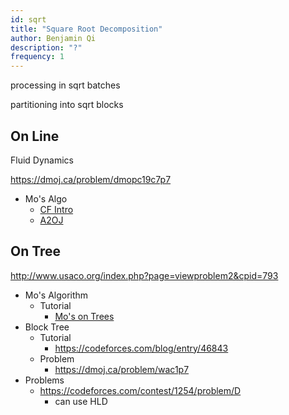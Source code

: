 ```yaml
---
id: sqrt
title: "Square Root Decomposition"
author: Benjamin Qi
description: "?"
frequency: 1
---
```


processing in sqrt batches

partitioning into sqrt blocks

## On Line

Fluid Dynamics

https://dmoj.ca/problem/dmopc19c7p7


  * Mo's Algo
    * [CF Intro](http://codeforces.com/blog/entry/7383)
    * [A2OJ](https://a2oj.com/category?ID=318)

## On Tree

http://www.usaco.org/index.php?page=viewproblem2&cpid=793

  * Mo's Algorithm
    * Tutorial
      * [Mo's on Trees](http://codeforces.com/blog/entry/43230)
  * Block Tree
    * Tutorial
      * https://codeforces.com/blog/entry/46843
    * Problem
      * https://dmoj.ca/problem/wac1p7
  * Problems
    * https://codeforces.com/contest/1254/problem/D
      * can use HLD
